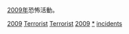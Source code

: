 [[2009年|2009年]]恐怖活動。
{{cat topic in year| topic=恐怖活動| year=2009}}

[[Category:2000年代恐怖活動|2009]]
[[Category:2009年罪案|Terrorist]]
[[Category:2009年灾难|Terrorist]]
[[Category:各年恐怖活动|2009]]
[[Category:2009年襲擊|*]]
[[Category:2009年恐怖主義|incidents]]